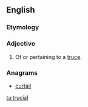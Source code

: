 ==English==

===Etymology===
{{suffix|truce|al}}

===Adjective===
{{en-adj|-}}

# Of or pertaining to a [[truce]].

===Anagrams===
* [[curtail#English|curtail]]

[[ta:trucial]]